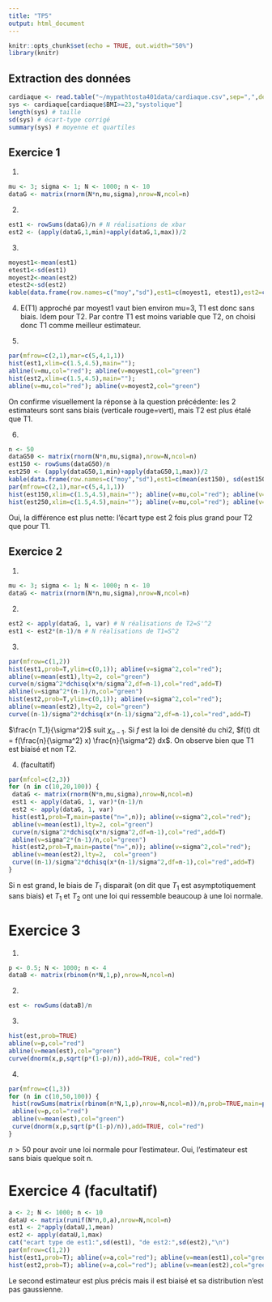 ```yaml
---
title: "TP5"
output: html_document
---
```


```r
knitr::opts_chunk$set(echo = TRUE, out.width="50%")
library(knitr)
```

## Extraction des données

```r
cardiaque <- read.table("~/mypathtosta401data/cardiaque.csv",sep=",",dec=".",header=T)
sys <- cardiaque[cardiaque$BMI>=23,"systolique"]
length(sys) # taille
sd(sys) # écart-type corrigé
summary(sys) # moyenne et quartiles
```

## Exercice 1 

1. 
```r
mu <- 3; sigma <- 1; N <- 1000; n <- 10
dataG <- matrix(rnorm(N*n,mu,sigma),nrow=N,ncol=n)
```

2.
```r
est1 <- rowSums(dataG)/n # N réalisations de xbar
est2 <- (apply(dataG,1,min)+apply(dataG,1,max))/2
```

3. 
```r
moyest1<-mean(est1)
etest1<-sd(est1)
moyest2<-mean(est2)
etest2<-sd(est2)
kable(data.frame(row.names=c("moy","sd"),est1=c(moyest1, etest1),est2=c(moyest2, etest2)))
```

4. E(T1) approché par moyest1 vaut bien environ mu=3, T1 est donc sans biais. Idem pour T2. 
Par contre T1 est moins variable que T2, on choisi donc T1 comme meilleur estimateur.

5. 
```r
par(mfrow=c(2,1),mar=c(5,4,1,1))
hist(est1,xlim=c(1.5,4.5),main=""); 
abline(v=mu,col="red"); abline(v=moyest1,col="green")
hist(est2,xlim=c(1.5,4.5),main=""); 
abline(v=mu,col="red"); abline(v=moyest2,col="green")
```

On confirme visuellement la réponse à la question précédente: les 2 estimateurs sont sans biais (verticale rouge=vert), mais T2 est plus étalé que T1. 

6. 
```r
n <- 50
dataG50 <- matrix(rnorm(N*n,mu,sigma),nrow=N,ncol=n)
est150 <- rowSums(dataG50)/n
est250 <- (apply(dataG50,1,min)+apply(dataG50,1,max))/2
kable(data.frame(row.names=c("moy","sd"),est1=c(mean(est150), sd(est150)),est2=c(mean(est250), sd(est250))))
par(mfrow=c(2,1),mar=c(5,4,1,1))
hist(est150,xlim=c(1.5,4.5),main=""); abline(v=mu,col="red"); abline(v=mean(est150),col="green")
hist(est250,xlim=c(1.5,4.5),main=""); abline(v=mu,col="red"); abline(v=mean(est250),col="green")
```

Oui, la différence est plus nette: l'écart type est 2 fois plus grand pour T2 que pour T1. 


## Exercice 2 

1. 
```r
mu <- 3; sigma <- 1; N <- 1000; n <- 10
dataG <- matrix(rnorm(N*n,mu,sigma),nrow=N,ncol=n)
```

2. 
```r
est2 <- apply(dataG, 1, var) # N réalisations de T2=S'^2
est1 <- est2*(n-1)/n # N réalisations de T1=S^2
```

3. 
```r
par(mfrow=c(1,2))
hist(est1,prob=T,ylim=c(0,1)); abline(v=sigma^2,col="red"); 
abline(v=mean(est1),lty=2, col="green")
curve(n/sigma^2*dchisq(x*n/sigma^2,df=n-1),col="red",add=T)
abline(v=sigma^2*(n-1)/n,col="green")
hist(est2,prob=T,ylim=c(0,1)); abline(v=sigma^2,col="red"); 
abline(v=mean(est2),lty=2, col="green")
curve((n-1)/sigma^2*dchisq(x*(n-1)/sigma^2,df=n-1),col="red",add=T)
```

$\frac{n T_1}{\sigma^2}$ suit $\chi_{n-1}$. Si $f$ est la loi de densité du chi2, 
$f(t) dt = f(\frac{n}{\sigma^2} x) \frac{n}{\sigma^2} dx$. 
On observe bien que T1 est biaisé et non T2. 

4. (facultatif) 
```r
par(mfcol=c(2,3))
for (n in c(10,20,100)) { 
 dataG <- matrix(rnorm(N*n,mu,sigma),nrow=N,ncol=n)
 est1 <- apply(dataG, 1, var)*(n-1)/n
 est2 <- apply(dataG, 1, var)
 hist(est1,prob=T,main=paste("n=",n)); abline(v=sigma^2,col="red"); 
 abline(v=mean(est1),lty=2, col="green")
 curve(n/sigma^2*dchisq(x*n/sigma^2,df=n-1),col="red",add=T)
 abline(v=sigma^2*(n-1)/n,col="green")
 hist(est2,prob=T,main=paste("n=",n)); abline(v=sigma^2,col="red"); 
 abline(v=mean(est2),lty=2,  col="green")
 curve((n-1)/sigma^2*dchisq(x*(n-1)/sigma^2,df=n-1),col="red",add=T)
}
```

Si n est grand, le biais de $T_1$ disparait (on dit que $T_1$ est asymptotiquement sans biais)
et $T_1$ et $T_2$ ont une loi qui ressemble beaucoup à une loi normale.

# Exercice 3

1. 
```r
p <- 0.5; N <- 1000; n <- 4 
dataB <- matrix(rbinom(n*N,1,p),nrow=N,ncol=n)
```

2. 
```r
est <- rowSums(dataB)/n
```

3. 
```r
hist(est,prob=TRUE)
abline(v=p,col="red")
abline(v=mean(est),col="green")
curve(dnorm(x,p,sqrt(p*(1-p)/n)),add=TRUE, col="red")
```

4. 
```r
par(mfrow=c(1,3))
for (n in c(10,50,100)) {
 hist(rowSums(matrix(rbinom(n*N,1,p),nrow=N,ncol=n))/n,prob=TRUE,main=paste0("n=",n),xlab="est")
 abline(v=p,col="red")
 abline(v=mean(est),col="green")
 curve(dnorm(x,p,sqrt(p*(1-p)/n)),add=TRUE, col="red")
}
```

$n>50$ pour avoir une loi normale pour l'estimateur. Oui, l'estimateur est sans biais quelque soit n. 

# Exercice 4 (facultatif)

```r
a <- 2; N <- 1000; n <- 10
dataU <- matrix(runif(N*n,0,a),nrow=N,ncol=n)
est1 <- 2*apply(dataU,1,mean)
est2 <- apply(dataU,1,max)
cat("ecart type de est1:",sd(est1), "de est2:",sd(est2),"\n")
par(mfrow=c(1,2))
hist(est1,prob=T); abline(v=a,col="red"); abline(v=mean(est1),col="green")
hist(est2,prob=T); abline(v=a,col="red"); abline(v=mean(est2),col="green")
```

Le second estimateur est plus précis mais il est biaisé et sa distribution n'est pas gaussienne.
